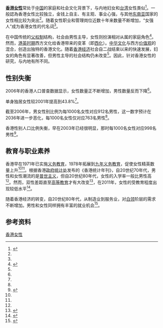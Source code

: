 {{not|港女 (潮语)}}
{{Infobox women
|image         = Kelly chen dec 2010.jpg
|caption       = [[香港|香港]]天后級歌手和演員[[陳慧琳|陳慧琳]]
|gii           = NR (2012)
|gii_rank      = NR
|ggg           = NR (2012)
|ggg_rank      = NR
|matdeath      = NA (2010)
|womparl       = 15.7% (2012)
|femed         = 68.7% (2010)
|womlab        = 51.0% (2011)
}}

'''[[香港|香港]][[女性|女性]]'''常处于[[中国|中国]]的家庭和社会文化背景下，与内地妇女和[[台湾|台湾]]女性类似<ref name="Zed Books">{{cite book|title=East Asian sexualities : modernity, gender and new sexual cultures|year=2008|publisher=Zed Books|location=London & New York|isbn=9781842778890|page=195|editor=Jackson, S., Jieyu,L. & Juhyun, W.}}</ref>。一般認為香港女性比较独立，金钱上自主、有主观、事业心强，与其他[[东南亚|东南亚]]国家的女性相比较为突出<ref name="Gender and change in Hong Kong"/>。随着女性职业和管理岗位近数十年来数量不断增加，“女强人”成为香港女性的代名词<ref name="Gender and change in Hong Kong"/>。

在中国传统的[[父权制|父权制]]结构，社会由男性主导，女性则扮演相对从属的家庭角色<ref>{{cite book|title=香港女性（Women in Hong Kong）|year=1995|publisher=牛津大学出版社|location=纽约|isbn=0195859545|page=7|editor=Pearson, V. & Leung, B.K.P.|accessdate=2013-04-03}}</ref>。然而，[[港英时期|港英时期]]西方文化给香港带来的变革（即[[西化|西化]]）。[[中华文化|中华文化]]与西方[[价值观|价值观]]的混合，创造出独特的香港文化。随着[[香港经济|香港经济]]社会自二战结束以来的快速发展，妇女的角色有显著改善，但男性主导的社会结构仍未改变<ref name="Gender and change in Hong Kong"/>。因此，针对香港女性的研究，与内地有所不同。

== 性别失衡 ==
{{main|香港人口}}
2006年的香港人口普查数据显示，女性数量正不断增加，男性数量反而下降<ref name="Women and Men in Hong Kong (2006 version)"/>。

单身独居女性较2001年提高到43.8%<ref name="Women and Men in Hong Kong (2006 version)"/>。

截至2006年，男女性别比例为每1000名女性对应912名男性，这一数字预计在2036年进一步恶化，每1000名女性仅对应763名男性<ref name="Women and Men in Hong Kong (2006 version)"/>。

香港性别人口比例失衡，早在2003年已经很明显，那时每1000名女性对应998名男性<ref name="Women and Men in Hong Kong (2006 version)">{{cite web|title=香港的女性及男性(2006年版)|url=http://www.statistics.gov.hk/pub/B11303032006AN06B0200.pdf|publisher=香港政府统计处|accessdate=2013-04-03|location=香港|language=zh,en|year=2006|archive-date=2013-10-02|archive-url=https://web.archive.org/web/20131002155941/http://www.statistics.gov.hk/pub/B11303032006AN06B0200.pdf|dead-url=no}}</ref>。

== 教育与职业素养 ==
{{Seealso|香港教育|香港经济}}
香港早在1971年已实施[[义务教育|义务教育]]，1978年拓展到[[九年义务教育|九年义务教育]]，促使女性精英数量上升<ref name="Zed Books"/><ref name="EnGendering Hong Kong Society"/>。根据香港[[政府统计处|政府统计处]]发布的《香港统计年刊》，自20世纪70年代，男性和女性潮流的是[[普世主义|普世主义]]，但自20世纪80年代，女性的入学率一般比男性高<ref name="EnGendering Hong Kong Society"/>。然而，双性差距直至[[高等教育|高等教育]]才有大改变<ref name="EnGendering Hong Kong Society">{{cite book|title=妇女地位的社会性别视角|year=1997|publisher=香港中文大学出版社|location=香港|isbn=9622017363|page=15|url=http://books.google.ca/books?id=E45DHTYdTmAC&printsec=frontcover&dq=EnGendering+Hong+Kong+Society:+A+Gender+Perspective+of+Women's+Status&hl=en&sa=X&ei=e0BdUYbLEeaH2AXqi4D4Dg&ved=0CDIQ6AEwAA#v=onepage&q=EnGendering%20Hong%20Kong%20Society%3A%20A%20Gender%20Perspective%20of%20Women's%20Status&f=false|editor=Cheung, F.M.|accessdate=2013-04-03|chapter=2}}</ref>，在2011年，女性的受教育程度出现较低水平<ref>{{cite web|title=香港的女性及男性：关键数据|url=http://www.statistics.gov.hk/pub/B11303032012AN12B0100.pdf|publisher=香港政府统计处|accessdate=2013-04-03|year=2012}}</ref>。

随着香港经济的转变，自20世纪80年代，从制造业到服务业，对[[白领|白领]]阶层的需求不断增加。男性和女性同样拥有丰富的就业机会<ref name="Gender and change in Hong Kong">{{cite book|title=Gender and change in Hong Kong : globalization, postcolonialism, and Chinese patriarchy|year=2003|publisher=UBC Press|location=Vancouver, B.C.|isbn=0774809949|page=78|url=http://books.scholarsportal.info.myaccess.library.utoronto.ca/viewdoc.html?id=/ebooks/ebooks0/gibson_crkn/2009-12-01/2/404209|author=Lee, Eliza W. Y.|accessdate=2013-04-03|chapter=4}}</ref>。

== 参考资料 ==
{{reflist}}

{{commons|Women of Hong Kong}}

{{Hong Kong topics}}
{{Asia topic|女性|titlestyle = background:#FFCBDB}}

[[Category:香港女性|]]